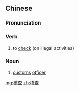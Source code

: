==Chinese==
{{zh-forms}}

===Pronunciation===
{{zh-pron
|m=jīchá
|c=kai1 caa4
|mn=khe-cha/khé-cha
|cat=v,n
}}

===Verb===
{{zh-verb}}

# to [[check]] (on illegal activities)

===Noun===
{{zh-noun}}

# [[customs]] [[officer]]

[[mg:稽查]]
[[zh:稽查]]